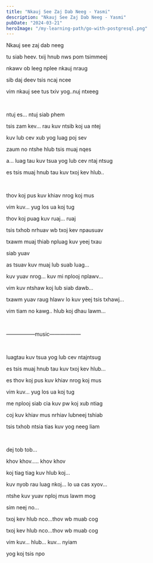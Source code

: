 ```yaml
---
title: "Nkauj See Zaj Dab Neeg - Yasmi"
description: "Nkauj See Zaj Dab Neeg - Yasmi"
pubDate: "2024-03-21"
heroImage: "/my-learning-path/go-with-postgresql.png"
---
```


Nkauj see zaj dab neeg

tu siab heev. txij hnub nws pom tsimmeej

nkawv ob leeg nplee nkauj nraug

sib daj deev tsis ncaj ncee

vim nkauj see tus txiv yog..nuj ntxeeg

<br />

ntuj es... ntuj siab phem

tsis zam kev... rau kuv ntsib koj ua ntej

kuv lub cev xub yog luag poj sev

zaum no ntshe hlub tsis muaj nqes

a... luag tau kuv tsua yog lub cev ntaj ntsug

es tsis muaj hnub tau kuv txoj kev hlub..

<br />

thov koj pus kuv khiav nrog koj mus

vim kuv... yug los ua koj tug

thov koj puag kuv ruaj... ruaj

tsis txhob nrhuav wb txoj kev npausuav

txawm muaj thiab npluag kuv yeej txau

siab yuav

as tsuav kuv muaj lub suab luag...

kuv yuav nrog... kuv mi nplooj nplawv...

vim kuv ntshaw koj lub siab dawb...

txawm yuav raug hlawv lo kuv yeej tsis txhawj...

vim tiam no kawg.. hlub koj dhau lawm...

<br />

—————–music——————

<br />

luagtau kuv tsua yog lub cev ntajntsug

es tsis muaj hnub tau kuv txoj kev hlub...

es thov koj pus kuv khiav nrog koj mus

vim kuv... yug los ua koj tug

me nplooj siab cia kuv pw koj xub ntiag

coj kuv khiav mus nrhiav lubneej tshiab

tsis txhob ntsia tias kuv yog neeg liam

<br />

dej tob tob...

khov khov..... khov khov

koj tiag tiag kuv hlub koj...

kuv nyob rau luag nkoj... lo ua cas xyov...

ntshe kuv yuav nploj mus lawm mog

sim neej no...

txoj kev hlub nco...thov wb muab cog

txoj kev hlub nco...thov wb muab cog

vim kuv... hlub... kuv... nyiam

yog koj tsis npo
